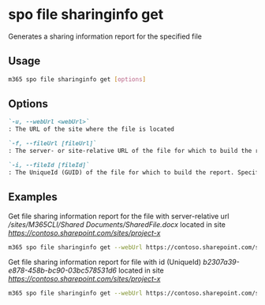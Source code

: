 
# spo file sharinginfo get

Generates a sharing information report for the specified file

## Usage

```sh
m365 spo file sharinginfo get [options]
```

## Options

```md defintion-list
`-u, --webUrl <webUrl>`
: The URL of the site where the file is located

`-f, --fileUrl [fileUrl]`
: The server- or site-relative URL of the file for which to build the report. Specify either `fileUrl` or `fileId` but not both

`-i, --fileId [fileId]`
: The UniqueId (GUID) of the file for which to build the report. Specify either `fileUrl` or `fileId` but not both
```

<Global />

## Examples

Get file sharing information report for the file with server-relative url _/sites/M365CLI/Shared Documents/SharedFile.docx_ located in site _https://contoso.sharepoint.com/sites/project-x_

```sh
m365 spo file sharinginfo get --webUrl https://contoso.sharepoint.com/sites/project-x --fileUrl "/sites/M365CLI/Shared Documents/SharedFile.docx"
```

Get file sharing information report for file with id (UniqueId) _b2307a39-e878-458b-bc90-03bc578531d6_ located in site _https://contoso.sharepoint.com/sites/project-x_

```sh
m365 spo file sharinginfo get --webUrl https://contoso.sharepoint.com/sites/project-x --fileId "b2307a39-e878-458b-bc90-03bc578531d6"
```
